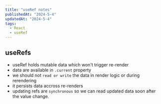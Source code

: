 ```yaml
---
title: "useRef notes"
publishedAt: "2024-5-4"
updatedAt: "2024-5-4"
tags:
  - React
  - useRef
---
```


## useRefs

- useRef holds mutable data which won't trigger re-render
- data are available in `.current` property
- we should not `read or write` the data in render logic or during rerendering
- it persists data accross re-renders
- updating refs are `synchronous` so we can read updated data soon after the value change. 
